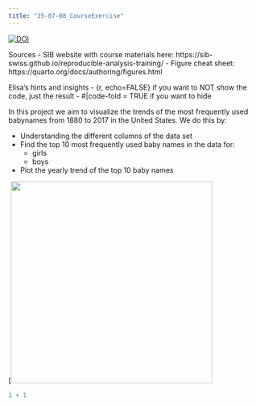 ```yaml
---
title: "25-07-08_CourseExercise"
---
```

[![DOI](https://zenodo.org/badge/1016056968.svg)](https://doi.org/10.5281/zenodo.15838064)


Sources 
- SIB website with course materials here: https://sib-swiss.github.io/reproducible-analysis-training/
- Figure cheat sheet: https://quarto.org/docs/authoring/figures.html

Elisa's hints and insights
- {r, echo=FALSE} if you want to NOT show the code, just the result
- #|code-fold = TRUE if you want to hide 


In this project we aim to visualize the trends of the most frequently used babynames from 1880 to 2017 in the United States. We do this by:

-   Understanding the different columns of the data set
-   Find the top 10 most frequently used baby names in the data for:
    -   girls
    -   boys
-   Plot the yearly trend of the top 10 baby names


[![](https://www.flickr.com/photos/76616082@N04/14877777836){fig-align="right" width=400}
```r
1 + 1
```

